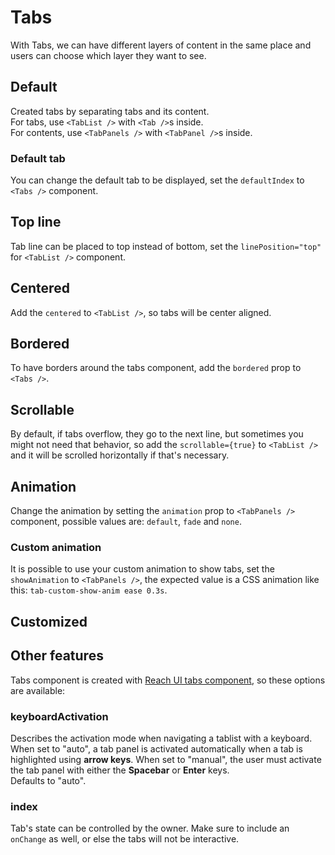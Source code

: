 
# Tabs

<p class="component-doc-intro">
  With Tabs, we can have different layers of content in the same place and users
  can choose which layer they want to see.
</p>
<div class="funky-spacer" />

## Default

Created tabs by separating tabs and its content.  
For tabs, use `<TabList />` with `<Tab />`s inside.  
For contents, use `<TabPanels />` with `<TabPanel />`s inside.

### Default tab

You can change the default tab to be displayed, set the `defaultIndex` to `<Tabs />` component.

<Canvas>
  <Story id="components-tabs--default" />
</Canvas>

## Top line

Tab line can be placed to top instead of bottom, set the `linePosition="top"` for `<TabList />` component.

<Canvas>
  <Story id="components-tabs--top-line" />
</Canvas>

## Centered

Add the `centered` to `<TabList />`, so tabs will be center aligned.

<Canvas>
  <Story id="components-tabs--centered" />
</Canvas>

## Bordered

To have borders around the tabs component, add the `bordered` prop to `<Tabs />`.

<Canvas>
  <Story id="components-tabs--bordered" />
</Canvas>

## Scrollable

By default, if tabs overflow, they go to the next line, but sometimes you might not need that behavior, so add the `scrollable={true}` to `<TabList />` and it will be scrolled horizontally if that's necessary.

<Canvas>
  <Story id="components-tabs--scrollable" />
</Canvas>

## Animation

Change the animation by setting the `animation` prop to `<TabPanels />` component, possible values are: `default`, `fade` and `none`.

<Canvas>
  <Story id="components-tabs--animation" />
</Canvas>

### Custom animation

It is possible to use your custom animation to show tabs, set the `showAnimation` to `<TabPanels />`, the expected value is a CSS animation like this: `tab-custom-show-anim ease 0.3s`.

## Customized

<Canvas>
  <Story id="components-tabs--customized" />
</Canvas>

## Other features

Tabs component is created with [Reach UI tabs component](https://reach.tech/tabs#tabs-keyboardactivation), so these options are available:

### keyboardActivation

Describes the activation mode when navigating a tablist with a keyboard. When set to "auto", a tab panel is activated automatically when a tab is highlighted using **arrow keys**. When set to "manual", the user must activate the tab panel with either the **Spacebar** or **Enter** keys.  
Defaults to "auto".

### index

Tab's state can be controlled by the owner. Make sure to include an `onChange` as well, or else the tabs will not be interactive.
